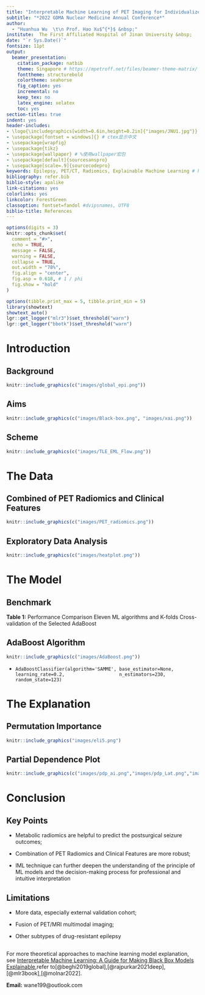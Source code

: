 ```yaml
---
title: "Interpretable Machine Learning of PET Imaging for Individualized Predictions of Seizure Outcomes after Temporal Lobe Epilepsy Surgery" # $^{18}$F-FDG 
subtitle: "*2022 GDMA Nuclear Medicine Annual Conference*"
author: 
  - "Huanhua Wu  \t\n Prof. Hao Xu$^{*}$ &nbsp;"
institute:  The First Affiliated Hospital of Jinan University &nbsp;
date: "`r Sys.Date()`"
fontsize: 11pt
output:
  beamer_presentation:
    citation_package: natbib
    theme: Singapore # https://mpetroff.net/files/beamer-theme-matrix/
    fonttheme: structurebold
    colortheme: seahorse
    fig_caption: yes
    incremental: no
    keep_tex: no
    latex_engine: xelatex
    toc: yes
section-titles: true
indent: yes
header-includes:
- \logo{\includegraphics[width=0.6in,height=0.2in]{"images/JNU1.jpg"}}
- \usepackage[fontset = windows]{} # ctex显示中文
- \usepackage{wrapfig}
- \usepackage{tikz}
- \usepackage{wallpaper} # %使用wallpaper宏包
- \usepackage[default]{sourcesanspro}
- \usepackage[scale=.9]{sourcecodepro}
keywords: Epilepsy, PET/CT, Radiomics, Explainable Machine Learning # https://www.kaggle.com/code/tentotheminus9/what-causes-heart-disease-explaining-the-model
bibliography: refer.bib
biblio-style: apalike
link-citations: yes
colorlinks: yes
linkcolor: ForestGreen
classoption: fontset=fandol #dvipsnames, UTF8
biblio-title: References
---
```

\setbeamercolor{titlelike}{bg=black,fg=white}
\newcommand\Background{%
\begin{tikzpicture}[remember picture,overlay]
\node[inner sep = 0pt, outer sep = 0pt,opacity=0.95]
  at (current page.center)
  {\includegraphics[width=\paperwidth,height=\paperheight]{images/GDMA.png}};
\end{tikzpicture}%
}

\def\begincols{\begin{columns}}
\def\begincol{\begin{column}}
\def\endcol{\end{column}}
\def\endcols{\end{columns}}

```r

options(digits = 3)
knitr::opts_chunk$set(
  comment = "#>",
  echo = TRUE,
  message = FALSE,
  warning = FALSE,
  collapse = TRUE,
  out.width = "78%",
  fig.align = "center",
  fig.asp = 0.618, # 1 / phi
  fig.show = "hold"
)
```

```r
options(tibble.print_max = 5, tibble.print_min = 5)
library(showtext)
showtext_auto()
lgr::get_logger("mlr3")$set_threshold("warn")
lgr::get_logger("bbotk")$set_threshold("warn")
```

# Introduction 

## Background

```r
knitr::include_graphics(c("images/global_epi.png"))
```

## Aims

```r
knitr::include_graphics(c("images/Black-box.png", "images/xai.png"))
```

## Scheme

```r
knitr::include_graphics(c("images/TLE_EML_Flow.png"))
```

# The Data

## Combined of PET Radiomics and Clinical Features

```r
knitr::include_graphics(c("images/PET_radiomics.png"))
```

## Exploratory Data Analysis

```r
knitr::include_graphics(c("images/heatplot.png"))
```

# The Model

## Benchmark

**Table 1:** Performance Comparison Eleven ML algorithms and K-folds Cross-validation of the Selected AdaBoost
\begin{columns}
\column{.4\textwidth}
\begin{figure}
\centering
% Requires \usepackage{graphicx}
\includegraphics[width=6cm]{images/caret.png}
\end{figure}
\column{.5\textwidth}
\begin{figure}
\centering
% Requires \usepackage{graphicx}
\includegraphics[width=6cm]{images/k_fold_tuned_Ada.png}
\end{figure}
\end{columns}

## AdaBoost Algorithm

```r
knitr::include_graphics(c("images/AdaBoost.png"))
```
- `AdaBoostClassifier(algorithm='SAMME', base_estimator=None, learning_rate=0.2,
                   n_estimators=230, random_state=123)` 

# The Explanation 

## Permutation Importance

```r
knitr::include_graphics("images/eli5.png")
``` 

## Partial Dependence Plot

```r
knitr::include_graphics(c("images/pdp_ai.png","images/pdp_Lat.png","images/pdp_surgmon.png"))
``` 

# Conclusion

## Key Points

- Metabolic radiomics are helpful to predict the postsurgical seizure outcomes;

- Combination of PET Radiomics and Clinical Features are more robust;

- IML technique can further deepen the understanding of the principle of ML models and the decision-making process for professional and intuitive interpretation

## Limitations

- More data, especially external validation cohort;

- Fusion of PET/MRI multimodal imaging;

- Other subtypes of drug-resistant epilepsy



## 

For more theoretical approaches to machine learning model explanation, see [Interpretable Machine Learning: A Guide for Making Black Box Models Explainable](https://christophm.github.io/interpretable-ml-book/),refer to[@beghi2019global],[@rajpurkar2021deep],[@mlr3book],[@molnar2022].

\bigskip

**Email:** wane199@outlook.com

## 

\begin{center}
  \emph{\textbf{\Huge{{THANKS !}}}}
\end{center}
\Background

